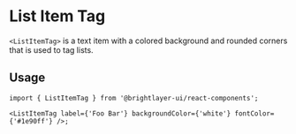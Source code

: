 
# List Item Tag

`<ListItemTag>` is a text item with a colored background and rounded corners that is used to tag lists.

<ImageGrid width="50%" src={DrawerImg} />

## Usage

```tsx
import { ListItemTag } from '@brightlayer-ui/react-components';

<ListItemTag label={'Foo Bar'} backgroundColor={'white'} fontColor={'#1e90ff'} />;
```
